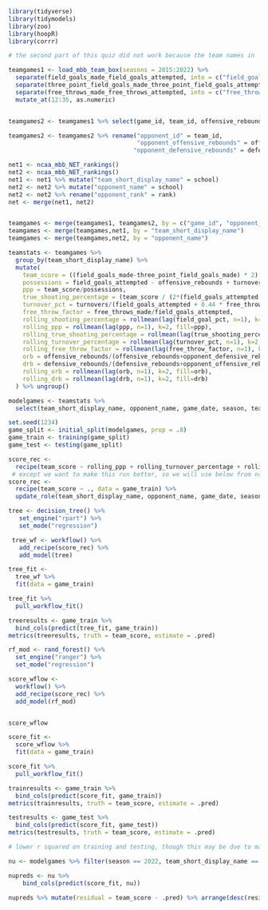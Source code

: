 ```{r}
library(tidyverse)
library(tidymodels)
library(zoo)
library(hoopR)
library(corrr)
```


```{r}
# the second part of this quiz did not work because the team names in 
```


```{r}
teamgames1 <- load_mbb_team_box(seasons = 2015:2022) %>%
  separate(field_goals_made_field_goals_attempted, into = c("field_goals_made","field_goals_attempted")) %>%
  separate(three_point_field_goals_made_three_point_field_goals_attempted, into = c("three_point_field_goals_made","three_point_field_goals_attempted")) %>%
  separate(free_throws_made_free_throws_attempted, into = c("free_throws_made","free_throws_attempted")) %>%
  mutate_at(12:35, as.numeric)


teamgames2 <- teamgames1 %>% select(game_id, team_id, offensive_rebounds, defensive_rebounds)

teamgames2 <- teamgames2 %>% rename("opponent_id" = team_id, 
                                    "opponent_offensive_rebounds" = offensive_rebounds,
                                   "opponent_defensive_rebounds" = defensive_rebounds)

net1 <- ncaa_mbb_NET_rankings()
net2 <- ncaa_mbb_NET_rankings()
net1 <- net1 %>% mutate("team_short_display_name" = school)
net2 <- net2 %>% mutate("opponent_name" = school)
net2 <- net2 %>% rename("opponent_rank" = rank)
net <- merge(net1, net2)


teamgames <- merge(teamgames1, teamgames2, by = c("game_id", "opponent_id"))
teamgames <- merge(teamgames,net1, by = "team_short_display_name")
teamgames <- merge(teamgames,net2, by = "opponent_name")
```

```{r}
teamstats <- teamgames %>% 
  group_by(team_short_display_name) %>%
  mutate(
    team_score = ((field_goals_made-three_point_field_goals_made) * 2) + (three_point_field_goals_made*3) + free_throws_made,
    possessions = field_goals_attempted - offensive_rebounds + turnovers + (.475 * free_throws_attempted),
    ppp = team_score/possessions,
    true_shooting_percentage = (team_score / (2*(field_goals_attempted + (.44 * free_throws_attempted)))) * 100,
    turnover_pct = turnovers/(field_goals_attempted + 0.44 * free_throws_attempted + turnovers),
    free_throw_factor = free_throws_made/field_goals_attempted,
    rolling_shooting_percentage = rollmean(lag(field_goal_pct, n=1), k=2, fill=field_goal_pct),
    rolling_ppp = rollmean(lag(ppp, n=1), k=2, fill=ppp),
    rolling_true_shooting_percentage = rollmean(lag(true_shooting_percentage, n=1), k=2, fill=true_shooting_percentage),
    rolling_turnover_percentage = rollmean(lag(turnover_pct, n=1), k=2, fill=turnover_pct),
    rolling_free_throw_factor = rollmean(lag(free_throw_factor, n=1), k=2, fill=free_throw_factor),
    orb = offensive_rebounds/(offensive_rebounds+opponent_defensive_rebounds),
    drb = defensive_rebounds/(defensive_rebounds+opponent_offensive_rebounds),
    rolling_orb = rollmean(lag(orb, n=1), k=2, fill=orb),
    rolling_drb = rollmean(lag(drb, n=1), k=2, fill=drb)
  ) %>% ungroup()
```

```{r}
modelgames <- teamstats %>%
  select(team_short_display_name, opponent_name, game_date, season, team_score, rolling_ppp, rolling_free_throw_factor, rolling_turnover_percentage, rolling_orb, rolling_drb, rank, opponent_rank) %>% na.omit()
```

```{r}
set.seed(1234)
game_split <- initial_split(modelgames, prop = .8)
game_train <- training(game_split)
game_test <- testing(game_split)
```

```{r}
score_rec <- 
  recipe(team_score ~ rolling_ppp + rolling_turnover_percentage + rolling_free_throw_factor + rolling_orb + rolling_drb, data = game_train)
 # except we want to make this run better, so we will use below from now on.
score_rec <- 
  recipe(team_score ~ ., data = game_train) %>%
  update_role(team_short_display_name, opponent_name, game_date, season, new_role = "ID")
```

```{r}
tree <- decision_tree() %>%
   set_engine("rpart") %>%
   set_mode("regression")
```

```{r}
 tree_wf <- workflow() %>%
   add_recipe(score_rec) %>%
   add_model(tree)
```

```{r}
tree_fit <- 
  tree_wf %>% 
  fit(data = game_train)
```

```{r}
tree_fit %>% 
  pull_workflow_fit() 
```

```{r}
treeresults <- game_train %>%
  bind_cols(predict(tree_fit, game_train))
metrics(treeresults, truth = team_score, estimate = .pred)
```

```{r}
rf_mod <- rand_forest() %>%
  set_engine("ranger") %>%
  set_mode("regression")
```

```{r}
score_wflow <- 
  workflow() %>% 
  add_recipe(score_rec) %>% 
  add_model(rf_mod)


score_wflow
```

```{r}
score_fit <- 
  score_wflow %>% 
  fit(data = game_train)
```

```{r}
score_fit %>% 
  pull_workflow_fit() 
```

```{r}
trainresults <- game_train %>%
  bind_cols(predict(score_fit, game_train))
metrics(trainresults, truth = team_score, estimate = .pred)
```

```{r}
testresults <- game_test %>%
  bind_cols(predict(score_fit, game_test))
metrics(testresults, truth = team_score, estimate = .pred)

# lower r squared on training and testing, though this may be due to many schools who were omitted due to non-matching team names in net rankings and teamgames
```

```{r}
nu <- modelgames %>% filter(season == 2022, team_short_display_name == "Nebraska")

nupreds <- nu %>%
    bind_cols(predict(score_fit, nu))

nupreds %>% mutate(residual = team_score - .pred) %>% arrange(desc(residual)) %>% select(team_short_display_name, opponent_name, team_score, .pred, residual)
```

